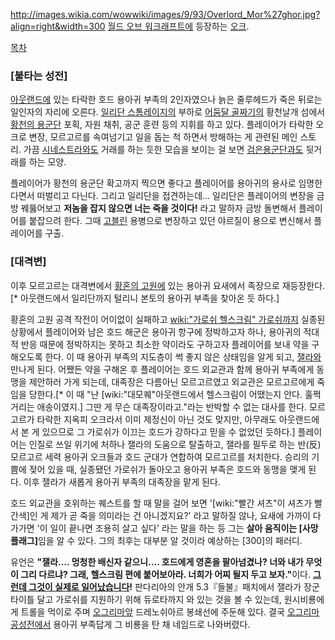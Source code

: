 http://images.wikia.com/wowwiki/images/9/93/Overlord_Mor%27ghor.jpg?align=right&width=300
[[월드 오브 워크래프트]]에 등장하는 [[오크]].





[[목차]]





=== [불타는 성전] ===
[[아웃랜드]]에 있는 타락한 호드 용아귀 부족의 2인자였으나 늙은 줄루헤드가 죽은 뒤로는 일인자의 자리에 오른다. [[일리단 스톰레이지]]의 부하로 [[어둠달 골짜기]]의 황천날개 섬에서 [[황천의 용군단]] 포획, 자원 채취, 공군 훈련 등의 지휘를 하고 있다. 플레이어가 타락한 오크로 변장, 모르고르를 속여넘기고 일을 돕는 척 하면서 방해하는 게 관련된 메인 스토리. 가끔 [[시네스트라]]와도 거래를 하는 듯한 모습을 보이는 걸 보면 [[검은용군단]]과도 뒷거래를 하는 모양.

플레이어가 황천의 용군단 확고까지 찍으면 좋다고 플레이어를 용아귀의 용사로 임명한다면서 떠벌리고 다닌다. 그리고 일리단을 접견하는데... 일리단은 플레이어의 변장을 금방 꿰뚫어보고 '''저놈을 잡지 않으면 너는 죽을 것이다!''' 라고 말하자 금방 돌변해서 플레이어를 붙잡으려 한다. 그때 [[고블린]] 용병으로 변장하고 있던 야르질이 용으로 변신해서 플레이어를 구출. 


=== [대격변] ===
이후 모르고르는 대격변에서 [[황혼의 고원]]에 있는 용아귀 요새에서 족장으로 재등장한다.[* 아웃랜드에서 일리단까지 털리니 본토의 용아귀 부족을 찾아온 듯 하다.]

황혼의 고원 공격 작전이 어이없이 실패하고 [[wiki:"가로쉬 헬스크림" 가로쉬]]까지 실종된 상황에서 플레이어와 남은 호드 해군은 용아귀 항구에 정박하고자 하나, 용아귀의 적대적 반응 때문에 정박하지는 못하고 최소한 약이라도 구하고자 플레이어를 보내 약을 구해오도록 한다. 이 때 용아귀 부족의 지도층이 썩 좋지 않은 상태임을 알게 되고, [[잴라]]와 만나게 된다. 어쨌든 약을 구해온 후 플레이어는 호드 외교관과 함께 용아귀 부족에게 동맹을 제안하러 가게 되는데, 대족장은 다름아닌 모르고르였고 외교관은 모르고르에게 죽임을 당한다.[* 이 때 "난 [wiki:"대모퀘"아웃랜드에서 헬스크림이 어땠는지 안다. 훌쩍거리는 애송이였지.] 그딴 게 무슨 대족장이라고."라는 반박할 수 없는 대사를 한다. 모르고르가 타락한 지옥피 오크라서 이미 제정신이 아닌 것도 맞지만, 아무래도 아웃랜드에서 본 게 있으므로 그 가로쉬가 이끄는 호드가 강하다고 믿을 수 없었던 듯하다.] 플레이어는 인질로 쓰일 위기에 처하나 잴라의 도움으로 탈출하고, 잴라를 필두로 하는 반(反)모르고르 세력 용아귀 오크들과 호드 군대가 연합하여 모르고르를 처치한다. 승리의 기쁨에 젖어 있을 때, 실종됐던 가로쉬가 돌아오고 용아귀 부족은 호드와 동맹을 맺게 된다. 이후 잴라가 새롭게 용아귀 부족의 대족장을 맡게 된다.

호드 외교관을 호위하는 퀘스트를 할 때 말을 걸어 보면 '[wiki:"빨간 셔츠"이 셔츠가 빨간색]인 게 제가 곧 죽을 의미라는 건 아니겠지요?' 라고 말하질 않나, 요새에 가까이 다가가면 '이 일이 끝나면 조용히 살고 싶다' 라는 말을 하는 등 그는 '''살아 움직이는 [사망 플래그]'''임을 알 수 있다. 그의 최후는 대부분 알 것이라 예상하는 [300]의 패러디.

유언은 '''"잴라…. 멍청한 배신자 같으니…. 호드에게 영혼을 팔아넘겼나? 너와 내가 무엇이 그리 다르냐? 그래, 헬스크림 편에 붙어보아라. 너희가 어찌 될지 두고 보자."'''이다. '''[[그런데 그것이 실제로 일어났습니다]]!''' 판다리아의 안개 5.3『들불』패치에서 잴라가 장군 타이틀 달고 가로쉬를 지원하기 위해 듀로타까지 와 있는 것을 볼 수 있는데, 원시비룡에게 트롤을 먹이로 주며 [[오그리마]]앞 드레노쉬아르 봉쇄선에 주둔해 있다. 결국 [[오그리마 공성전]]에서 용아귀 부족답게 그 비룡을 탄 채 네임드로 나와버렸다.
